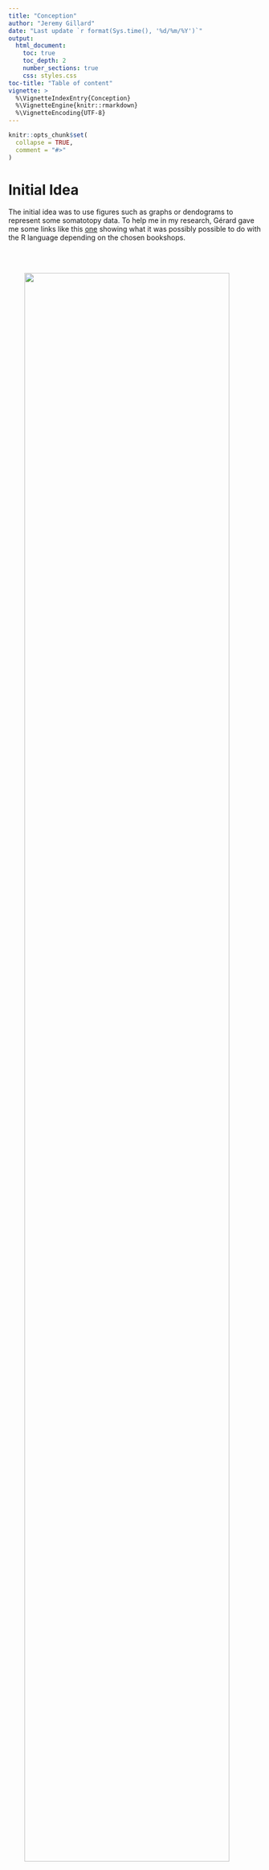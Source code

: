 ```yaml
---
title: "Conception"
author: "Jeremy Gillard"
date: "Last update `r format(Sys.time(), '%d/%m/%Y')`"
output: 
  html_document:
    toc: true
    toc_depth: 2
    number_sections: true
    css: styles.css
toc-title: "Table of content"
vignette: >
  %\VignetteIndexEntry{Conception}
  %\VignetteEngine{knitr::rmarkdown}
  %\VignetteEncoding{UTF-8}
---
```


```r
knitr::opts_chunk$set(
  collapse = TRUE,
  comment = "#>"
)
```

# Initial Idea

The initial idea was to use figures such as graphs or dendograms to represent some somatotopy data.
To help me in my research, Gérard gave me some links like this <a href="https://www.r-graph-gallery.com/index.html" target="_blank">one</a> showing what it was possibly possible to do with the R language depending on the chosen bookshops.

<img src="../man/figures/graph_dendogram.png" style="width: 90%; margin: 16px 0; padding: 32px"/>

Keeping in mind that we had to stay in the world of the R language, the two packages that came out after some research were **ggraph** and **igraph**.

Moreover as it seemed possible for **networkD3** to convert a graph built with the **igraph** library or for **ggraph** to use the basic functions provided by **igraph**, I turned to the latter. Moreover I had at that time a much more consequent documentation on **igraph** than on the two others (Student subscription to the DataCamp site).

My first objective was therefore to construct a Graph representation of the data I had been provided with.

# Raw data frame segmentation

The data given to me was in the following form.

```r
library(somar)
options(width = 300)
```

For a better readability of the code, the dataframe included in the package initially under the name somar::experimental_data.df will simply be named df.

```r
df <- somar::experimental_data.df

str(df)
```

This dataframe above can be divided into 4 main parts.

**Metadata columns:** describing the conditions of the experiment as well as the mean of the related R-values

```r
df[, 1:3]
```

**Correlation coefficients columns:** corresponding to the latter conditions

```r
df[, 4:8]
```

**The p-value columns:** corresponding to the latter conditions

```r
df[, 14:18]
```

**Other values columns:** that Gérard asked me not to take care of (CI columns)

The aim was therefore that each line could be represented by a graph.
The construction of basic graphs requires more precisely a sample as follows. 

```r
sample_number <- 1

df[sample_number, 4:8]
df[sample_number, 14:18]
```

It may be interesting later on that the data separation of a dataframe like the latter can be done automatically (respecting a column naming convention and a precise dataframe structure). This is so that the user can have a quick and general idea of each of his graphs in order to make a more precise selection afterwards.

# Automatic segmentation of the data frame

Given the structure of this dataframe, 

## naming convention number 1
```
Metadata columns must not contain more than one underscore.
```

```r
regex_pattern <- "\\_[A-z]+\\_"

meta_df <- df[-grep(regex_pattern, names(df))]
data_df <- df[grep(regex_pattern, names(df))]
meta_df
```

## naming convention number 2
```
The name of the data to be extracted must prefix the relevant zone pair. It must also be separated from an underscore.
```
This makes it possible to first make a list of the various parameters.

```r
library(stringr)
extract_prefix <- function(column_name) {
  unlist(str_split(column_name, "_"))[1]
}

prefix.vec <- unique(sapply(names(data_df), extract_prefix))
prefix.vec
```

And in a second step to separate the dataframe into dataframes containing only one parameter.

```r
R_regex_pattern <- paste("^", prefix.vec[1], sep="")
CI_regex_pattern <- paste("^", prefix.vec[2], sep="")
P_regex_pattern <- paste("^", prefix.vec[3], sep="")

R_df <- data_df[grep(R_regex_pattern, names(data_df))]
CI_df <- data_df[grep(CI_regex_pattern, names(data_df))]
P_df <- data_df[grep(P_regex_pattern, names(data_df))]

R_df
```

It is certain that in a specific function, it will be a question of recovering each of the above dataframes with the help of a loop.

It is then possible to gather data about a certain meta parameter as follows.
Ex : Penalty 1 and StimType 1 at row 1

```r

row <- 1
R_df_sample <- R_df[row,]
CI_df_sample <- CI_df[row,]
P_df_sample <- P_df[row,]

row.names(R_df_sample) <- "R"
row.names(CI_df_sample) <- "CI"
row.names(P_df_sample) <- "P"

# uniformity of column names to be able to bind the dataframe samples

substract_prefix <- function(column_name, prefix) {
  substr(column_name, nchar(prefix) + 1, nchar(column_name))
}

R_prefix_to_substract <- paste(prefix.vec[1], "_", sep="")
names(R_df_sample) <- sapply(
  X = names(R_df_sample), 
  F = function(column_name) substract_prefix(column_name, R_prefix_to_substract))

CI_prefix_to_substract <- paste(prefix.vec[2], "_", sep="")
names(CI_df_sample) <- sapply(
  X = names(CI_df_sample), 
  F = function(column_name) substract_prefix(column_name, CI_prefix_to_substract))


p_prefix_to_substract <- paste(prefix.vec[3], "_", sep="")
names(P_df_sample) <- sapply(
  X = names(P_df_sample), 
  F = function(column_name) substract_prefix(column_name, p_prefix_to_substract))

dataframe_unit <- rbind(R_df_sample, P_df_sample, CI_df_sample)
dataframe_unit
```

Finally for a better manipulation of the data in relation to the graphs to be built, I thought it might be interesting to link the metadata and their respective data frame using the data structure of the list.

```r
Penalty <- 1
StimType <- 1

l <- list(Penalty, StimType, dataframe_unit)
names(l) <- c("Penalty", "StimType", "Dataframe")
l
```

## naming convention number 3
It is necessary to have a last rule for the correct processing of data in the construction of the graph.
```
Prefix the zones by NnSel for a non-selected zone and by Sel for a selected zone.
```

# Graph Construction

